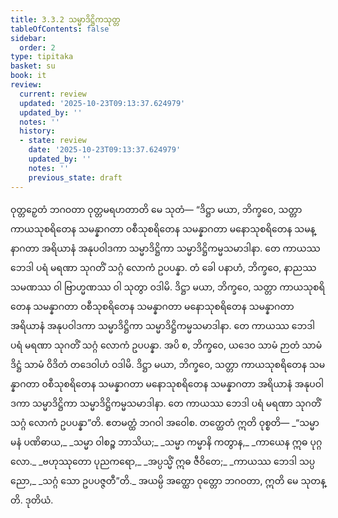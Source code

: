 ```yaml
---
title: 3.3.2 သမ္မာဒိဋ္ဌိကသုတ္တ
tableOfContents: false
sidebar:
  order: 2
type: tipitaka
basket: su
book: it
review:
  current: review
  updated: '2025-10-23T09:13:37.624979'
  updated_by: ''
  notes: ''
  history:
  - state: review
    date: '2025-10-23T09:13:37.624979'
    updated_by: ''
    notes: ''
    previous_state: draft
---
```



<ReviewStatus review={frontmatter.review} showDetails={true} />

<HypothesisAnnotation frontmatter={frontmatter} />

<DynamicBreadcrumb />

<Division number="71" book="it" e="ch" v="18" p="236">

<Paragraph number="457" book="it">
ဝုတ္တဉှေတံ ဘဂဝတာ ဝုတ္တမရဟတာတိ မေ သုတံ—
</Paragraph>

<Paragraph number="458" book="it">
“ဒိဋ္ဌာ မယာ, ဘိက္ခဝေ, သတ္တာ ကာယသုစရိတေန သမန္နာဂတာ ဝစီသုစရိတေန သမန္နာဂတာ မနောသုစရိတေန သမန္နာဂတာ အရိယာနံ အနုပဝါဒကာ သမ္မာဒိဋ္ဌိကာ သမ္မာဒိဋ္ဌိကမ္မသမာဒါနာ. တေ ကာယဿ ဘေဒါ ပရံ မရဏာ သုဂတိံ သဂ္ဂံ လောကံ ဥပပန္နာ.
</Paragraph>

<Paragraph number="459" book="it">
တံ ခေါ ပနာဟံ, ဘိက္ခဝေ, နာညဿ သမဏဿ ဝါ ဗြာဟ္မဏဿ ဝါ သုတွာ ဝဒါမိ. ဒိဋ္ဌာ မယာ, ဘိက္ခဝေ, သတ္တာ ကာယသုစရိတေန သမန္နာဂတာ ဝစီသုစရိတေန သမန္နာဂတာ မနောသုစရိတေန သမန္နာဂတာ အရိယာနံ အနုပဝါဒကာ သမ္မာဒိဋ္ဌိကာ သမ္မာဒိဋ္ဌိကမ္မသမာဒါနာ. တေ ကာယဿ ဘေဒါ ပရံ မရဏာ သုဂတိံ သဂ္ဂံ လောကံ ဥပပန္နာ. အပိ စ, ဘိက္ခဝေ, ယဒေဝ သာမံ ဉာတံ သာမံ ဒိဋ္ဌံ သာမံ ဝိဒိတံ တဒေဝါဟံ ဝဒါမိ.
</Paragraph>

<Paragraph number="460" book="it">
ဒိဋ္ဌာ မယာ, ဘိက္ခဝေ, သတ္တာ ကာယသုစရိတေန သမန္နာဂတာ ဝစီသုစရိတေန သမန္နာဂတာ မနောသုစရိတေန သမန္နာဂတာ အရိယာနံ အနုပဝါဒကာ သမ္မာဒိဋ္ဌိကာ သမ္မာဒိဋ္ဌိကမ္မသမာဒါနာ. တေ ကာယဿ ဘေဒါ ပရံ မရဏာ သုဂတိံ သဂ္ဂံ လောကံ ဥပပန္နာ”တိ. ဧတမတ္ထံ ဘဂဝါ အဝေါစ. တတ္ထေတံ ဣတိ ဝုစ္စတိ—
</Paragraph>

<Paragraph number="461" type="verses" book="it">
_“သမ္မာ မနံ ပဏိဓာယ,_  
_သမ္မာ ဝါစဉ္စ ဘာသိယ;_  
_သမ္မာ ကမ္မာနိ ကတွာန,_  
_ကာယေန ဣဓ ပုဂ္ဂလော._  

</Paragraph>

<Paragraph number="462" type="verses" book="it">
_ဗဟုဿုတော ပုညကရော,_  
_အပ္ပသ္မိံ ဣဓ ဇီဝိတေ;_  
_ကာယဿ ဘေဒါ သပ္ပညော,_  
_သဂ္ဂံ သော ဥပပဇ္ဇတီ”တိ._  

</Paragraph>

<Paragraph number="463" book="it">
အယမ္ပိ အတ္ထော ဝုတ္တော ဘဂဝတာ, ဣတိ မေ သုတန္တိ.

</Paragraph>
</Division>

<Paragraph number="464" type="center" book="it">
ဒုတိယံ.
</Paragraph>